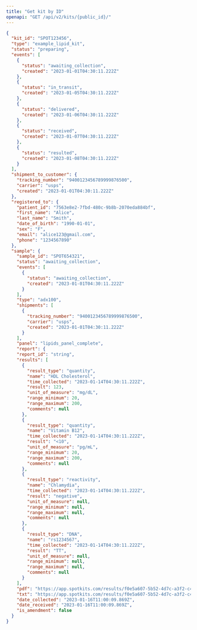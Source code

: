 ```yaml
---
title: "Get kit by ID"
openapi: "GET /api/v2/kits/{public_id}/"
---
```

<ResponseExample>

  ```json Response
  {
    "kit_id": "SPOT123456",
    "type": "example_lipid_kit",
    "status": "preparing",
    "events": [
      {
        "status": "awaiting_collection",
        "created": "2023-01-01T04:30:11.222Z"
      },
      {
        "status": "in_transit",
        "created": "2023-01-05T04:30:11.222Z"
      },
      {
        "status": "delivered",
        "created": "2023-01-06T04:30:11.222Z"
      },
      {
        "status": "received",
        "created": "2023-01-07T04:30:11.222Z"
      },
      {
        "status": "resulted",
        "created": "2023-01-08T04:30:11.222Z"
      }
    ],
    "shipment_to_customer": {
      "tracking_number": "9400123456789999876500",
      "carrier": "usps",
      "created": "2023-01-01T04:30:11.222Z"
    },
    "registered_to": {
      "patient_id": "7563e8e2-7fbd-480c-9b8b-2070eda884bf",
      "first_name": "Alice",
      "last_name": "Smith",
      "date_of_birth": "1990-01-01",
      "sex": "F",
      "email": "alice123@gmail.com",
      "phone": "1234567890"
    },
    "sample": {
      "sample_id": "SPOT654321",
      "status": "awaiting_collection",
      "events": [
        {
          "status": "awaiting_collection",
          "created": "2023-01-01T04:30:11.222Z"
        }
      ],
      "type": "adx100",
      "shipments": [
        {
          "tracking_number": "9400123456789999876500",
          "carrier": "usps",
          "created": "2023-01-01T04:30:11.222Z"
        }
      ],
      "panel": "lipids_panel_complete",
      "report": {
      "report_id": "string",
      "results": [
        {
          "result_type": "quantity",
          "name": "HDL Cholesterol",
          "time_collected": "2023-01-14T04:30:11.222Z",
          "result": 123,
          "unit_of_measure": "mg/dL",
          "range_minimum": 20,
          "range_maximum": 200,
          "comments": null
        },
        {
          "result_type": "quantity",
          "name": "Vitamin B12",
          "time_collected": "2023-01-14T04:30:11.222Z",
          "result": "<10",
          "unit_of_measure": "pg/mL",
          "range_minimum": 20,
          "range_maximum": 200,
          "comments": null
        },
        {
          "result_type": "reactivity",
          "name": "Chlamydia",
          "time_collected": "2023-01-14T04:30:11.222Z",
          "result": "negative",
          "unit_of_measure": null,
          "range_minimum": null,
          "range_maximum": null,
          "comments": null
        },
        {
          "result_type": "DNA",
          "name": "rs1234567",
          "time_collected": "2023-01-14T04:30:11.222Z",
          "result": "TT",
          "unit_of_measure": null,
          "range_minimum": null,
          "range_maximum": null,
          "comments": null
        }
      ],
      "pdf": "https://app.spotkits.com/results/f0e5a607-5b52-4d7c-a3f2-c40772d41482.pdf",
      "txt": "https://app.spotkits.com/results/f0e5a607-5b52-4d7c-a3f2-c40772d41482.txt",
      "date_collected": "2023-01-16T11:00:09.869Z",
      "date_received": "2023-01-16T11:00:09.869Z",
      "is_amendment": false
    }
  }
  ```
</ResponseExample>